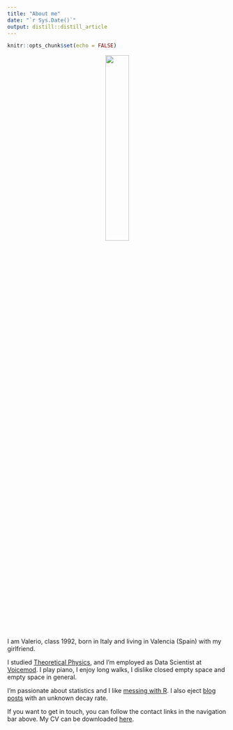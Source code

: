 ```yaml
---
title: "About me"
date: "`r Sys.Date()`"
output: distill::distill_article
---
```


```r
knitr::opts_chunk$set(echo = FALSE)
```

<center>
![](img/me-circle-cropped.png){width=33%}
</center>
<br>
<br>
I am Valerio, class 1992, born in Italy and living in Valencia (Spain) with my girlfriend.

I studied [Theoretical Physics](physics.html), and I'm employed as 
Data Scientist at [Voicemod](https://www.voicemod.net/). I play piano, 
I enjoy long walks, I dislike closed empty space and empty space in general.

I'm passionate about statistics and I like [messing with R](code.html). I also
eject [blog posts](blog.html) with an unknown decay rate. 

If you want to get in touch, you can follow the contact links in the navigation bar above. My CV can be downloaded [here](cv/cv.pdf). 
